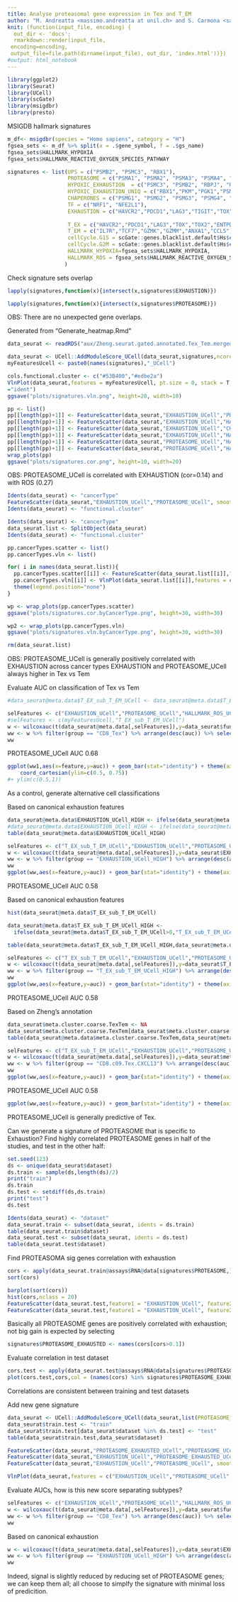 ```yaml
---
title: Analyse proteasomal gene expression in Tex and T_EM
author: "M. Andreatta <massimo.andreatta at unil.ch> and S. Carmona <santiago.carmona at unil.ch>"
knit: (function(input_file, encoding) {
  out_dir <- 'docs';
  rmarkdown::render(input_file,
 encoding=encoding,
 output_file=file.path(dirname(input_file), out_dir, 'index.html'))})
#output: html_notebook
---
```


```r
library(ggplot2)
library(Seurat)
library(UCell)
library(scGate)
library(msigdbr)
library(presto)
```

MSIGDB hallmark signatures
```r
m_df<- msigdbr(species = "Homo sapiens", category = "H")
fgsea_sets <- m_df %>% split(x = .$gene_symbol, f = .$gs_name)
fgsea_sets$HALLMARK_HYPOXIA
fgsea_sets$HALLMARK_REACTIVE_OXYGEN_SPECIES_PATHWAY
```


```r
signatures <- list(UPS = c("PSMB2", "PSMC3", "RBX1"),
                   PROTEASOME = c("PSMA1", "PSMA2", "PSMA3", "PSMA4", "PSMA5", "PSMA6", "PSMA7", "PSMB1", "PSMB2", "PSMB3", "PSMB4", "PSMB5", "PSMB6", "PSMB7", "PSMC1", "PSMC2", "PSMC3", "PSMC4", "PSMC5", "PSMC6", "PSMD1", "PSMD2", "PSMD3", "PSMD4", "PSMD6", "PSMD7", "PSMD8", "PSMD11", "PSMD12", "PSMD13", "PSMD14"),
                   HYPOXIC_EXHAUSTION  = c("PSMC3", "PSMB2", "RBPJ", "RBX1", "PKM", "PGK1", "PSMB8", "ENO1", "LDHA", "CHCHD2"),
                   HYPOXIC_EXHAUSTION_UNIQ = c("RBX1","PKM","PGK1","PSMB8","ENO1","LDHA","CHCHD2"),
                   CHAPERONES = c("PSMG1", "PSMG2", "PSMG3", "PSMG4", "POMP", "PSMD9", "PSMD5", "PAAF1"),
                   TF = c("NRF1", "NFE2L1"),
                   EXHAUSTION = c("HAVCR2","PDCD1","LAG3","TIGIT","TOX","ENTPD1","CTLA4"),
                   
                   T_EX = c("HAVCR2","PDCD1","LAG3","TOX","TOX2","ENTPD1","CTLA4","CXCL13","GZMB"),
                   T_EM = c("IL7R","TCF7","GZMK","GZMM","ANXA1","CCL5"),
                   cellCycle.G1S = scGate::genes.blacklist.default$Hs$cellCycle.G1S,
                   cellCycle.G2M = scGate::genes.blacklist.default$Hs$cellCycle.G2M,
                   HALLMARK_HYPOXIA=fgsea_sets$HALLMARK_HYPOXIA,
                   HALLMARK_ROS = fgsea_sets$HALLMARK_REACTIVE_OXYGEN_SPECIES_PATHWAY
                  )


```

Check signature sets overlap
```r
lapply(signatures,function(x){intersect(x,signatures$EXHAUSTION)})
```

```r
lapply(signatures,function(x){intersect(x,signatures$PROTEASOME)})
```

OBS: There are no unexpected gene overlaps.


Generated from "Generate_heatmap.Rmd"
```r

data_seurat <- readRDS("aux/Zheng.seurat.gated.annotated.Tex_Tem.merged.rds")

```

```r
data_seurat <- UCell::AddModuleScore_UCell(data_seurat,signatures,ncores = 4)
myFeaturesUcell <- paste0(names(signatures),"_UCell")
```

```r
cols.functional.cluster <- c("#53B400","#edbe2a")
VlnPlot(data_seurat,features = myFeaturesUcell, pt.size = 0, stack = T, flip = T, cols = cols.functional.cluster, fill.by	
="ident")
ggsave("plots/signatures.vln.png", height=20, width=10)

```

```r
pp <- list()
pp[[length(pp)+1]] <- FeatureScatter(data_seurat,"EXHAUSTION_UCell","PROTEASOME_UCell", smooth = F, raster = T,cols = cols.functional.cluster, pt.size = 3) + theme(aspect.ratio=1)
pp[[length(pp)+1]] <- FeatureScatter(data_seurat,"EXHAUSTION_UCell","HALLMARK_HYPOXIA_UCell", smooth = F, raster = T,cols = cols.functional.cluster, pt.size = 3) + theme(aspect.ratio=1)
pp[[length(pp)+1]] <- FeatureScatter(data_seurat,"EXHAUSTION_UCell","CHAPERONES_UCell", smooth = F, raster = T,cols = cols.functional.cluster, pt.size = 3) + theme(aspect.ratio=1)
pp[[length(pp)+1]] <- FeatureScatter(data_seurat,"EXHAUSTION_UCell","HALLMARK_ROS_UCell", smooth = F, raster = T,cols = cols.functional.cluster, pt.size = 3) + theme(aspect.ratio=1)
pp[[length(pp)+1]] <- FeatureScatter(data_seurat,"PROTEASOME_UCell","HALLMARK_HYPOXIA_UCell", smooth = F, raster = T,cols = cols.functional.cluster, pt.size = 3) + theme(aspect.ratio=1)
pp[[length(pp)+1]] <- FeatureScatter(data_seurat,"PROTEASOME_UCell","HALLMARK_ROS_UCell", smooth = F, raster = T,cols = cols.functional.cluster, pt.size = 3) + theme(aspect.ratio=1)
wrap_plots(pp)
ggsave("plots/signatures.cor.png", height=10, width=20)
```

OBS: PROTEASOME_UCell is correlated with EXHAUSTION (cor=0.14) and with ROS (0.27)


```r
Idents(data_seurat) <- "cancerType"
FeatureScatter(data_seurat,"EXHAUSTION_UCell","PROTEASOME_UCell", smooth = T, raster = T) + theme(aspect.ratio=1)
Idents(data_seurat) <- "functional.cluster"
```

```r

Idents(data_seurat) <- "cancerType"
data_seurat.list <- SplitObject(data_seurat)
Idents(data_seurat) <- "functional.cluster"

pp.cancerTypes.scatter <- list()
pp.cancerTypes.vln <- list()

for( i in names(data_seurat.list)){
  pp.cancerTypes.scatter[[i]] <- FeatureScatter(data_seurat.list[[i]],"EXHAUSTION_UCell","PROTEASOME_UCell", smooth = F, raster = T, group.by = "functional.cluster", cols = cols.functional.cluster, pt.size = 3) + theme(aspect.ratio=1) + labs(subtitle = i)
  pp.cancerTypes.vln[[i]] <- VlnPlot(data_seurat.list[[i]],features = c("EXHAUSTION_UCell","PROTEASOME_UCell"), group.by = "functional.cluster",pt.size = 0, fill.by = "ident", cols=cols.functional.cluster, stack = T, flip = T) + theme(aspect.ratio=1) + labs(title = i) +
  theme(legend.position="none")
}

wp <- wrap_plots(pp.cancerTypes.scatter)
ggsave("plots/signatures.cor.byCancerType.png", height=30, width=30)

wp2 <- wrap_plots(pp.cancerTypes.vln)
ggsave("plots/signatures.vln.byCancerType.png", height=30, width=30)

rm(data_seurat.list)
```

OBS: PROTEASOME_UCell is generally positively correlated with EXHAUSTION across cancer types
EXHAUSTION and PROTEASOME_UCell always higher in Tex vs Tem

Evaluate AUC on classification of Tex vs Tem
```r
#data_seurat@meta.data$T_EX_sub_T_EM_UCell <- data_seurat@meta.data$T_EX_UCell-data_seurat@meta.data$T_EM_UCell #double signature for higher discrimination

selFeatures <- c("EXHAUSTION_UCell","PROTEASOME_UCell","HALLMARK_ROS_UCell","HALLMARK_HYPOXIA_UCell")
#selFeatures <- c(myFeaturesUcell,"T_EX_sub_T_EM_UCell")
w <- wilcoxauc(t(data_seurat@meta.data[,selFeatures]),y=data_seurat$functional.cluster)
ww <- w %>% filter(group == "CD8_Tex") %>% arrange(desc(auc)) %>% select(feature, logFC, auc, padj) 
ww
```
PROTEASOME_UCell AUC 0.68


```r
ggplot(ww1,aes(x=feature,y=auc)) + geom_bar(stat="identity") + theme(axis.text.x = element_text(angle = 90, vjust = 0.5, hjust=1)) + 
    coord_cartesian(ylim=c(0.5, 0.75))
#+ ylim(c(0.5,1))
```

As a control, generate alternative cell classifications

Based on canonical exhaustion features
```r
data_seurat@meta.data$EXHAUSTION_UCell_HIGH <- ifelse(data_seurat@meta.data$EXHAUSTION_UCell>0.15,"EXHAUSTION_UCell_HIGH","EXHAUSTION_UCell_LOW")
#data_seurat@meta.data$EXHAUSTION_UCell_HIGH <- ifelse(data_seurat@meta.data$EXHAUSTION_UCell>0.1,"EXHAUSTION_UCell_HIGH",ifelse(data_seurat@meta.data$EXHAUSTION_UCell==0,"EXHAUSTION_UCell_LOW",NA))
table(data_seurat@meta.data$EXHAUSTION_UCell_HIGH)
```

```r
selFeatures <- c("T_EX_sub_T_EM_UCell","EXHAUSTION_UCell","PROTEASOME_UCell","HALLMARK_ROS_UCell","HALLMARK_HYPOXIA_UCell")
w <- wilcoxauc(t(data_seurat@meta.data[,selFeatures]),y=data_seurat$EXHAUSTION_UCell_HIGH)
ww <- w %>% filter(group == "EXHAUSTION_UCell_HIGH") %>% arrange(desc(auc)) %>% select(feature, logFC, auc, padj) 
ww
ggplot(ww,aes(x=feature,y=auc)) + geom_bar(stat="identity") + theme(axis.text.x = element_text(angle = 90, vjust = 0.5, hjust=1)) + ylim(c(0,1))
```
PROTEASOME_UCell AUC 0.58


Based on canonical exhaustion features
```r
hist(data_seurat@meta.data$T_EX_sub_T_EM_UCell)

data_seurat@meta.data$T_EX_sub_T_EM_UCell_HIGH <-
  ifelse(data_seurat@meta.data$T_EX_sub_T_EM_UCell>0,"T_EX_sub_T_EM_UCell_HIGH","T_EX_sub_T_EM_UCell_LOW")

table(data_seurat@meta.data$T_EX_sub_T_EM_UCell_HIGH,data_seurat@meta.data$functional.cluster)
```

```r
selFeatures <- c("T_EX_sub_T_EM_UCell","EXHAUSTION_UCell","PROTEASOME_UCell","HALLMARK_ROS_UCell","HALLMARK_HYPOXIA_UCell")
w <- wilcoxauc(t(data_seurat@meta.data[,selFeatures]),y=data_seurat$T_EX_sub_T_EM_UCell_HIGH)
ww <- w %>% filter(group == "T_EX_sub_T_EM_UCell_HIGH") %>% arrange(desc(auc)) %>% select(feature, logFC, auc, padj) 
ww
ggplot(ww,aes(x=feature,y=auc)) + geom_bar(stat="identity") + theme(axis.text.x = element_text(angle = 90, vjust = 0.5, hjust=1)) + ylim(c(0,1))
```
PROTEASOME_UCell AUC 0.58


Based on Zheng's annotation
```r
data_seurat$meta.cluster.coarse.TexTem <- NA
data_seurat$meta.cluster.coarse.TexTem[data_seurat$meta.cluster.coarse %in% c("CD8.c09.Tex.CXCL13","CD8.c05.Tem.GZMK")] <- data_seurat$meta.cluster.coarse[data_seurat$meta.cluster.coarse %in% c("CD8.c09.Tex.CXCL13","CD8.c05.Tem.GZMK")]
table(data_seurat@meta.data$meta.cluster.coarse.TexTem,data_seurat@meta.data$functional.cluster,useNA = "always")

```


```r
selFeatures <- c("T_EX_sub_T_EM_UCell","EXHAUSTION_UCell","PROTEASOME_UCell","HALLMARK_ROS_UCell","HALLMARK_HYPOXIA_UCell")
w <- wilcoxauc(t(data_seurat@meta.data[,selFeatures]),y=data_seurat$meta.cluster.coarse.TexTem)
ww <- w %>% filter(group == "CD8.c09.Tex.CXCL13") %>% arrange(desc(auc)) %>% select(feature, logFC, auc, padj) 
ww
ggplot(ww,aes(x=feature,y=auc)) + geom_bar(stat="identity") + theme(axis.text.x = element_text(angle = 90, vjust = 0.5, hjust=1)) + ylim(c(0,1))
```
PROTEASOME_UCell AUC 0.58


```r
ggplot(ww,aes(x=feature,y=auc)) + geom_bar(stat="identity") + theme(axis.text.x = element_text(angle = 90, vjust = 0.5, hjust=1)) + ylim(c(0,1))
```

PROTEASOME_UCell is generally predictive of Tex.


Can we generate a signature of PROTEASOME that is specific to Exhaustion?
Find highly correlated PROTEASOME genes in half of the studies, and test in the other half:

```r
set.seed(123)
ds <- unique(data_seurat$dataset)
ds.train <- sample(ds,length(ds)/2)
print("train")
ds.train
ds.test <- setdiff(ds,ds.train)
print("test")
ds.test
```
```r
Idents(data_seurat) <- "dataset"
data_seurat.train <- subset(data_seurat, idents = ds.train)
table(data_seurat.train$dataset)
data_seurat.test <- subset(data_seurat, idents = ds.test)
table(data_seurat.test$dataset)
```
Find  PROTEASOMA sig genes correlation with exhaustion

```r
cors <- apply(data_seurat.train@assays$RNA@data[signatures$PROTEASOME,],1,function(x){cor(data_seurat.train$EXHAUSTION_UCell,x)})
sort(cors)
```

```r
barplot(sort(cors))
hist(cors,nclass = 20)
FeatureScatter(data_seurat.test,feature1 = "EXHAUSTION_UCell", feature2 = "PSMB2", smooth = F, raster = T, group.by = "functional.cluster", cols = cols.functional.cluster, pt.size = 3) + theme(aspect.ratio=1) 
FeatureScatter(data_seurat.test,feature1 = "EXHAUSTION_UCell", feature2 = "PSMB4", smooth = F, raster = T, group.by = "functional.cluster", cols = cols.functional.cluster, pt.size = 3) + theme(aspect.ratio=1) 
```
Basically all PROTEASOME genes are positively correlated with exhaustion; not big gain is expected by selecting

```r
signatures$PROTEASOME_EXHAUSTED <- names(cors[cors>0.1])
```

Evaluate correlation in test dataset
```r
cors.test <- apply(data_seurat.test@assays$RNA@data[signatures$PROTEASOME,],1,function(x){cor(data_seurat.test$EXHAUSTION_UCell,x)})
plot(cors.test,cors,col = (names(cors) %in% signatures$PROTEASOME_EXHAUSTED)+1)
```
Correlations are consistent between training and test datasets

Add new gene signature
```r
data_seurat <- UCell::AddModuleScore_UCell(data_seurat,list(PROTEASOME_EXHAUSTED=signatures$PROTEASOME_EXHAUSTED),ncores = 4)
data_seurat$train.test <- "train"
data_seurat$train.test[data_seurat$dataset %in% ds.test] <- "test"
table(data_seurat$train.test,data_seurat$dataset)
```


```r
FeatureScatter(data_seurat,"PROTEASOME_EXHAUSTED_UCell","PROTEASOME_UCell", smooth = F, raster = T, group.by = "functional.cluster", cols = cols.functional.cluster, pt.size = 3) + theme(aspect.ratio=1) 
FeatureScatter(data_seurat,"EXHAUSTION_UCell","PROTEASOME_EXHAUSTED_UCell", smooth = F, raster = T, group.by = "functional.cluster", cols = cols.functional.cluster, pt.size = 3) + theme(aspect.ratio=1) 
FeatureScatter(data_seurat,"EXHAUSTION_UCell","PROTEASOME_UCell", smooth = F, raster = T, group.by = "functional.cluster", cols = cols.functional.cluster, pt.size = 3) + theme(aspect.ratio=1) 
```

```r
VlnPlot(data_seurat,features = c("EXHAUSTION_UCell","PROTEASOME_UCell","PROTEASOME_EXHAUSTED_UCell"), group.by = "functional.cluster",pt.size = 0, fill.by = "ident", cols=cols.functional.cluster, stack = T, flip = T) + theme(aspect.ratio=1)  +  theme(legend.position="none")
```
Evaluate AUCs, how is this new score separating subtypes?
```r

selFeatures <- c("EXHAUSTION_UCell","PROTEASOME_UCell","HALLMARK_ROS_UCell","HALLMARK_HYPOXIA_UCell","PROTEASOME_EXHAUSTED_UCell")
w <- wilcoxauc(t(data_seurat@meta.data[,selFeatures]),y=data_seurat$functional.cluster)
ww <- w %>% filter(group == "CD8_Tex") %>% arrange(desc(auc)) %>% select(feature, logFC, auc, padj) 
ww
```
Based on canonical exhaustion
```r
w <- wilcoxauc(t(data_seurat@meta.data[,selFeatures]),y=data_seurat$EXHAUSTION_UCell_HIGH)
ww <- w %>% filter(group == "EXHAUSTION_UCell_HIGH") %>% arrange(desc(auc)) %>% select(feature, logFC, auc, padj) 
ww
```
Indeed, signal is slightly reduced by reducing set of PROTEASOME genes; we can keep them all; all choose to simplfy the signature with minimal loss of predicition.
